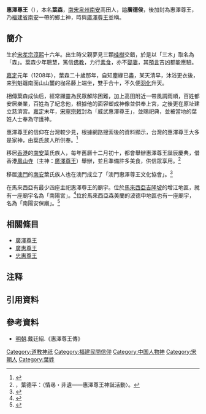'''惠澤尊王'''（{{bd|1190年|1月17日|1208年||}}），本名'''葉森'''，[[南宋|南宋]][[泉州|泉州]][[南安|南安]]高田人，謚'''廣德侯'''，後加封為惠澤尊王，乃[[福建省|福建省]][[南安|南安]]一帶的鄉土神，時與[[廣澤尊王|廣澤尊王]]並稱。

==簡介==
生於[[宋孝宗|宋孝宗]][[淳熙|淳熙]]十六年{{noteTag|惠澤尊王生於淳熙十六年十二月初十日，換算成西曆為1190年1月17日}}。出生時父親夢見三顆[[桂樹|桂樹]]交錯，於是以「三木」取名為「森」。葉森少年聰慧，篤信[[佛教|佛教]]，力行[[素食|素食]]，亦不[[結婚|娶妻]]，其[[預言|預言]]吉凶都能應驗。

[[嘉定|嘉定]]元年（1208年），葉森二十歲那年，自知塵緣已盡，某天清早，沐浴更衣後，来到魁躔南面山山麓的枷吊藤上端坐，雙手合十，不久便[[羽化|羽化]]升天。

相傳葉森成仙后，經常顯靈為民眾解除困難，加上高田附近一帶風調雨順，百姓都安居樂業，百姓為了紀念他，根據他的面容塑成神像並供奉上宮，之後更在原址建立慈濟宮。[[嘉定|嘉定]]末年，[[宋寧宗|宋寧宗]][[敕|敕]]封為「威武惠澤尊王」，並賜祀典，並被當地的葉姓人士奉為守護神。

惠澤尊王的信仰在台灣較少見，根據網路搜索後的資料顯示，台灣的惠澤尊王大多是家神，由葉氏族人所供奉。<ref>{{Cite web |url=https://bobee.nownews.com/20200220-35805 |title=惠澤尊王葉森 - 青年成神顯神威 |access-date=2020-07-05 |archive-date=2020-12-02 |archive-url=https://web.archive.org/web/20201202071822/https://bobee.nownews.com/20200220-35805 |dead-url=no }}</ref>

移居[[香港|香港]]的[[南安|南安]]葉氏族人，每年舊曆十二月初十，都會舉辦惠澤尊王誕辰慶典，借香港[[鳳山寺|鳳山寺]]（主神：[[廣澤尊王|廣澤尊王]]）舉辦，並且準備許多美食，供信眾享用。<ref>[http://www.hkcd.com.hk/content/2016-07/20/content_3574070.htm ] {{Wayback|url=http://www.hkcd.com.hk/content/2016-07/20/content_3574070.htm |date=20160920224402 }}，葉德平：〈情㝷・非遺——惠澤尊王神誕活動〉。</ref>

移居[[澳門|澳門]]的[[南安|南安]]葉氏族人也在澳門成立了「澳門惠澤尊王文化協會」。<ref>{{Cite web |url=https://www.cyberctm.com/zh_TW/news/detail/1150444#.XwBd2lPmhkw |title=惠澤尊王寶誕祈福佑民 |access-date=2020-07-04 |archive-date=2020-07-04 |archive-url=https://web.archive.org/web/20200704150159/https://www.cyberctm.com/zh_TW/news/detail/1150444#.XwBd2lPmhkw |dead-url=no }}</ref>

在馬來西亞有最少四座主祀惠澤尊王的廟宇。位於[[馬來西亞|馬來西亞]][[吉隆坡|吉隆坡]]的增江地區，就有一座廟宇名為「南陽宮」。<ref>{{Cite web |url=https://www.angkongkeng.com/malaysia/19-kltemples/1393-jinjang-nan-yang-kong |title=吉隆坡增江南阳宫 |access-date=2020-09-16 |archive-date=2019-09-13 |archive-url=https://web.archive.org/web/20190913140555/http://www.angkongkeng.com/malaysia/19-kltemples/1393-jinjang-nan-yang-kong |dead-url=no }}</ref>位於馬來西亞森美蘭的波德申地區也有一座廟宇，名為「南陽安保廟」。<ref>{{Cite web |url=https://www.angkongkeng.com/malaysia/76-sembilan/1543-nan-yang-an-bao-temple |title=森美兰波德申南阳安保庙 |access-date=2020-09-17 |archive-date=2020-10-23 |archive-url=https://web.archive.org/web/20201023091057/http://angkongkeng.com/malaysia/76-sembilan/1543-nan-yang-an-bao-temple |dead-url=no }}</ref>

==相關條目==
*[[廣澤尊王|廣澤尊王]]
*[[廣惠尊王|廣惠尊王]]
*[[忠惠尊王|忠惠尊王]]

== 注释 ==
{{noteFoot}}

==引用資料==
{{Reflist}}

==參考資料==
*[[明朝|明朝]].戴廷紹.《惠澤尊王傳》


[[Category:道教神祇|Category:道教神祇]]
[[Category:福建民間信仰|Category:福建民間信仰]]
[[Category:中国人物神|Category:中国人物神]]
[[Category:宋朝人|Category:宋朝人]]
[[Category:葉姓|Category:葉姓]]